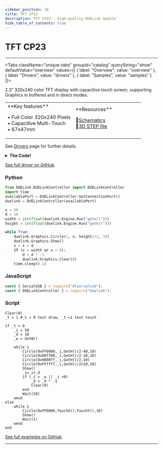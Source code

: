 ```yaml
---
sidebar_position: 18
title: TFT CP23
description: TFT CP23 - High-quality DUELink module
hide_table_of_contents: true
---
```



# TFT CP23

<ImageSection 
  product="dtftcp23-b"
  tagline="2.3"
/>

---

<Tabs className="unique-tabs" groupid="catalog" queryString="show" defaultValue="overview"
  values={[
    {
        label: "Overview",
        value: "overview"
    },
    {
        label: "Drivers",
        value: "drivers"
    },
    {
        label: "Samples",
        value: "samples"
    }
]}>

<TabItem value="overview">

2.3" 320x240 color TFT display with capacitive touch screen, supporting Graphics in buffered and in direct modes.

<table><td width='50%'>
**Key features**

• Full Color 320x240 Pixels<br/>
• Capacitive Multi-Touch<br/>
• 67x47mm<br/>

</td><td width='50%'>
**Resources**
 
📄[Schematics](/sch/gdl-dtftcp23-b.pdf)<br/>
🔩[3D STEP file](/3d/gdl-dtftcp23-b.step)<br/>
</td></table>

</TabItem>

<TabItem value="drivers">

See [Drivers](/docs/engine/drivers) page for further details.

<details>
<summary><strong>The Code!</strong></summary>

**TFT CP23 Driver**

```text
##### TFT CP23 #####

fn DVer()
    return 1.0
fend

Dim b1[2]
_s = 5
_r = 6
_m = 1
_x = 0
_y = 0
_p = 0

fn Init(m, p)
    DWrite(4,1)
    DWrite(7,1)
    SpiCfg(0, 24000)
    _m=m
    _p=p

    if m = 0 # buffered
	    GfxCfg(2, {_s,_r},GetW(),GetH(), 3)
    else # direct
	    GfxCfg(2,{_s,_r},GetW(),GetH(), 0)
    end
    
	LcdCmd(0xc8, [0xFF])
	LcdCmd(0x93, [0xFF])
	LcdCmd(0x36, [0xc8])
	LcdCmd(0x3a, [0x55])
	LcdCmd(0xc0, [0x10,0x10])
	LcdCmd(0xc1, [0x36])
	LcdCmd(0xc5, [0xc3])
	LcdCmd(0xE0, [0x00,0x05,0x08,0x02,0x1a,0x0c,0x42,0x7a,0x54,0x08,0x0d,0x0c,0x23,0x25,0x0f])
	LcdCmd(0xE1, [0x00,0x29,0x2f,0x03,0x0f,0x05,0x42,0x55,0x53,0x06,0x0f,0x0c,0x38,0x3a,0x0f])
	LcdCmd(0x11,[])
	Wait(120)
	LcdCmd(0x36, [0xc8])
	LcdCmd(0x2a, [0x00,0x00,0x01,0x3d])
	LcdCmd(0xE1, [0x00,0x00,0x00,0xef])
    Wait(120)
    
    if (_p = 0)
        SetDACtrl(0,1,1,1)
        SetWindow(0,0,320-1,240-1)
    else
        SetDACtrl(1,1,0,1)
        SetWindow(0,0,240-1,320-1)
    end
    
	LcdCmd(0x29,[])

	i2cCfg(400)
	IStart("TouchIrq", 2, 0, 1)

    Clear(0)
    TextS("DUELink",1,60,90,5,7)
    Show()
fend

fn LcdCmd(c, b1)
    ##SendLcdCmd(c)
    DWrite(_s, 0)#select
    DWrite(_r, 0)#LcdCmd
    SpiWr(c)
    DWrite(_r, 1)#data
    
    for i in Range(0,Len(b1))
        SpiWr(b1[i])
    next
    
    DWrite(_s, 1)#deselect
fend

fn IsColor()
    return 1
fend

fn TouchIrq() 
    Dim b1[1] = [0]
    Dim b2[32]
    
    I2cWr(0x38, b1, 0)
    
    I2cWr(0x38, 0, b2)
    
    for i = 0 to 1
        d = i * 6 + 3
        f = (b2[0 + d] & 0xC0) >> 6
        x = ((b2[0 + d] & 0x0F) << 8) | b2[1 + d]
        y = ((b2[2 + d] & 0x0F) << 8) | b2[3 + d]
        
        if (f <= 2)
            _x = x
            _y = y
        end
    next 
fend

fn TouchX()
    if _m = 0
        _x = _x / 3 #buffered ratio 3x
    end
    
    return GetW() - _x
fend

fn TouchY()
    if _m = 0
        _y = _y / 3 #buffered ratio 3x
    end
    
    return _y
fend

fn GetW() 
    if _m = 0
        if (_p = 1)
            return 80
        else 
            return 106
        end    
    else
        if (_p = 1)
            return 240
        else 
            return 320
        end
    end
fend

fn GetH()
    if _m = 0
        if (_p = 1)
            return 106
        else 
            return 80
        end    
    else
        if (_p = 1)
            return 320
        else 
            return 240
        end
    end
    
fend

fn SetDACtrl(s,r,c,b)
    v = 0
    
    if b = 1
        v = v | (1<<3)
    end
    
    if s = 1
        v = v | (1<<5)
    end
    
    if c = 1
        v = v | (1<<6)
    end
    
    if r = 1
        v = v | (1<<7)
    end
    
    LcdCmd(0x36, [v])
fend

fn SetWindow(x,y,w,h)
    e = x + w
    LcdCmd(0x2A, [x>> 8, x, e >> 8, e])
    
    e = y + h
    LcdCmd(0x2B, [y>> 8, y, e >> 8, e])
    
    LcdCmd(0x2c, [])
fend

Init(1, 0)
Show()

######################### 

```

</details>

[See full driver on GitHub](https://github.com/ghi-electronics/duelink-website/tree/main/static/code/drivers)

</TabItem>

<TabItem value="samples">

### Python

```python
from DUELink.DUELinkController import DUELinkController
import time
availablePort = DUELinkController.GetConnectionPort()
duelink = DUELinkController(availablePort)

x = 50
d = 10
width = int(float(duelink.Engine.Run("getw()")))
height = int(float(duelink.Engine.Run("geth()")))

while True:
    duelink.Graphics.Circle(1, x, height//2, 10)
    duelink.Graphics.Show()
    x = x + d
    if (x > width or x < 0):
        d = d * -1
        duelink.Graphics.Clear(0)
    time.sleep(0.1)
```

### JavaScript

```javascript
const { SerialUSB } = require("dlserialusb");
const { DUELinkController } = require("duelink");
```

### Script

```text
Clear(0)
_t = 1 #_t = 0 test draw, _t =1 test touch

if _t = 0
    _i = 50
    _d = 10
    _w = GetW()

    while 1
        Circle(0xFF0000,_i,GetH()/2-40,10)
        Circle(0x00ff00,_i,GetH()/2-20,10)
        Circle(0x0000ff,_i,GetH()/2,10)
        Circle(0xFFffff,_i,GetH()/2+20,10)
        Show()
        _i=_i+_d
        if (_i > _w || _i <0)
            _d = _d * -1
            Clear(0)
        end
        Wait(10)
    wend
else
    while 1        
        Circle(0xFF0000,TouchX(),TouchY(),10)
        Show()       
        Wait(1)
    wend
end
```

[See full examples on GitHub](https://github.com/ghi-electronics/duelink-website/tree/main/static/code/samples)

</TabItem>

</Tabs>

---

<OrderSection
    product="DUELink TFT CP23"
    partnumber="GDL-DTFTCP23-B"
    price="$0.00"
/>
